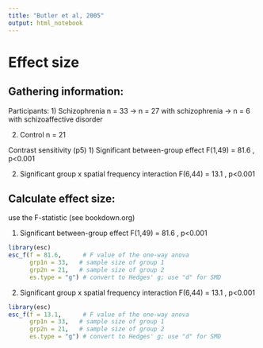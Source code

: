 ```yaml
---
title: "Butler et al, 2005"
output: html_notebook
---
```


# Effect size

## Gathering information:

Participants: 1) Schizophrenia n = 33 -\> n = 27 with schizophrenia -\> n = 6 with schizoaffective disorder

2)  Control n = 21

Contrast sensitivity (p5) 1) Significant between-group effect F(1,49) = 81.6 , p\<0.001

2)  Significant group x spatial frequency interaction F(6,44) = 13.1 , p\<0.001

## Calculate effect size:

use the F-statistic (see bookdown.org)

1)  Significant between-group effect F(1,49) = 81.6 , p\<0.001

```r
library(esc)
esc_f(f = 81.6,      # F value of the one-way anova
      grp1n = 33,   # sample size of group 1 
      grp2n = 21,   # sample size of group 2
      es.type = "g") # convert to Hedges' g; use "d" for SMD

```

2)  Significant group x spatial frequency interaction F(6,44) = 13.1 , p\<0.001

```r
library(esc)
esc_f(f = 13.1,      # F value of the one-way anova
      grp1n = 33,   # sample size of group 1 
      grp2n = 21,   # sample size of group 2
      es.type = "g") # convert to Hedges' g; use "d" for SMD

```
